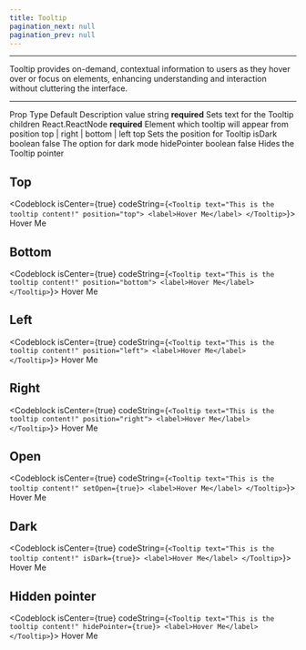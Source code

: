 ```yaml
---
title: Tooltip
pagination_next: null
pagination_prev: null
---
```



<hr/>

<p>Tooltip provides on-demand, contextual information to users as they hover over or focus on elements, enhancing understanding and interaction without cluttering the interface.</p>

<hr/>

<PropsDropdown value="Figma file" link="https://www.figma.com/file/UHPi7heCn4yoYWgu1eTThx/SDK---Design-System?type=design&node-id=2010%3A14&mode=dev&t=yE8YUkFYWym66lEE-1">
  <tr>
    <th>Prop</th>
    <th>Type</th>
    <th>Default</th>
    <th>Description</th>
  </tr>
  <tr>
    <td>value</td>
    <td>string</td>
    <td><strong>required</strong></td>
    <td>Sets text for the Tooltip</td>
  </tr>
  <tr>
    <td>children</td>
    <td>React.ReactNode</td>
    <td><strong>required</strong></td>
    <td>Element which tooltip will appear from</td>
  </tr>
   <tr>
    <td>position</td>
    <td>top | right | bottom | left</td>
    <td>top</td>
    <td>Sets the position for Tooltip</td>
  </tr>
  <tr>
    <td>isDark</td>
    <td>boolean</td>
    <td>false</td>
    <td>The option for dark mode</td>
  </tr>
  <tr>
    <td>hidePointer</td>
    <td>boolean</td>
    <td>false</td>
    <td>Hides the Tooltip pointer</td>
  </tr>
</PropsDropdown>

## Top
<Codeblock isCenter={true} codeString={`<Tooltip text="This is the tooltip content!" position="top">
    <label>Hover Me</label>
</Tooltip>`}>
  <Tooltip value="This is the tooltip content!" position="top">
    <StyledButton>Hover Me</StyledButton>
  </Tooltip>
</Codeblock>

## Bottom
<Codeblock isCenter={true} codeString={`<Tooltip text="This is the tooltip content!" position="bottom">
    <label>Hover Me</label>
</Tooltip>`}>
  <Tooltip value="This is the tooltip content!" position="bottom">
    <StyledButton>Hover Me</StyledButton>
  </Tooltip>
</Codeblock>

## Left
<Codeblock isCenter={true} codeString={`<Tooltip text="This is the tooltip content!" position="left">
    <label>Hover Me</label>
</Tooltip>`}>
  <Tooltip value="This is the tooltip content!" position="left">
    <StyledButton>Hover Me</StyledButton>
  </Tooltip>
</Codeblock>

## Right
<Codeblock isCenter={true} codeString={`<Tooltip text="This is the tooltip content!" position="right">
    <label>Hover Me</label>
</Tooltip>`}>
  <Tooltip value="This is the tooltip content!" position="right">
    <StyledButton>Hover Me</StyledButton>
  </Tooltip>
</Codeblock>

## Open
<Codeblock isCenter={true} codeString={`<Tooltip text="This is the tooltip content!" setOpen={true}>
    <label>Hover Me</label>
</Tooltip>`}>
  <Tooltip value="This is the tooltip content!" setOpen={true}>
    <StyledButton>Hover Me</StyledButton>
  </Tooltip>
</Codeblock>

## Dark
<Codeblock isCenter={true} codeString={`<Tooltip text="This is the tooltip content!" isDark={true}>
    <label>Hover Me</label>
</Tooltip>`}>
  <Tooltip value="This is the tooltip content!" isDark={true}>
    <StyledButton>Hover Me</StyledButton>
  </Tooltip>
</Codeblock>

## Hidden pointer
<Codeblock isCenter={true} codeString={`<Tooltip text="This is the tooltip content!" hidePointer={true}>
    <label>Hover Me</label>
</Tooltip>`}>
  <Tooltip value="This is the tooltip content!" hidePointer={true}>
    <StyledButton>Hover Me</StyledButton>
  </Tooltip>
</Codeblock>